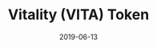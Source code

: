 ---
title: Vitality (VITA) Token
tag: Tools
status: publish
date: 2019-06-13
slug: The first XRC20 token launched on the IoTeX Network for community rewards and on-chain incentives.
website: https://iotex.io/vita
twitter: https://twitter.com/vitatoken
logo: /img/Vitality (VITA) Token.png
featured_img: https://wp.gcap1.iotex.io/wp-content/uploads/2020/09/vita-header.png
telegram:
---